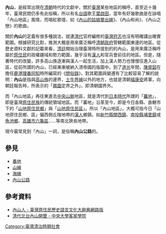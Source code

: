 {{Infobox Hokkien name
| title      = 內山
| hanji      = 內山
| poj        = Lāi-soaⁿ
| hanlo      = 
| tl         = Lāi-suann
| bp         = 
| hokkienipa = 
| context    = 
| image      = 
| caption    = 
}}
'''內山'''，是經常出現在[[清朝|清朝]]時代的文獻中，關於[[臺灣|臺灣]]某些地區的稱呼，直至近十幾年，臺灣民間仍多有此俗稱，所以有名[[臺灣閩南語|台語]]歌王[[葉啟田|葉啟田]]，當年有好幾歌曲是在詠唱「內山地區」風情，而唱紅歌壇，如《[[內山的姑娘要出嫁|內山的姑娘要出嫁]]》、《內山和尚》、《內山之戀》的歌曲。

關於'''內山'''的定義有很多種說法，就連[[清朝|清代]]官府編修的[[臺灣府志|臺灣府志]]也沒有明確講出確實範圍。根據研究比對，推測大概是用來廣泛稱呼[[清朝政府|清朝政府]]管轄範圍東邊的地區。從歷史資料文獻的記載來看，[[清廷|清廷]]開始治理臺灣時所提到的的內山，是用來廣泛稱呼屬於[[原住民|原住民]]的政權疆域和勢力範圍，幾乎沒有[[漢族|漢人]]和官兵會前往的地區。但是，隨著時代的改變，許多高山族逐漸與漢人一起生活，加上漢人勢力也慢慢往進入山區，從前所謂的內山，已經漸漸被納入清帝國的版圖中。到了[[道光|道光]]年間，[[陳盛韶|陳盛韶]]在擔任[[臺灣府北路理番鹿仔港海防捕盜同知|鹿港理番同知]]時所編寫的《[[問俗錄|問俗錄]]》，對其範圍與變遷有了比較容易了解的說明：'''內山'''是指與[[高山族|高山族]]的邊界，[[土牛界線|土牛界線]]以外的地方，也就是清朝[[福康安|福康安]]將軍，向朝廷報告時，所表示的「[[輿圖|輿圖]]定界之外」，即清朝國界外。

而「內山地區」再往東進去[[中央山脈|中央山脈]]地區，就是清代到[[日本時代|日本時代]]所謂的「[[蕃地|蕃地]]」，即是臺灣[[原住民族|原住民族]]的傳統領域地區。而「蕃地」沿革至今，即是今日各縣、直轄市下的「[[山地原住民鄉|山地原住民鄉]]」與「[[山地原住民區|山地原住民區]]」。所以「內山地區」，大概可指今日「山地原住民鄉、區」偏西側丘陵地帶的[[漢人|漢人]]鄉鎮。如[[新竹縣|新竹縣]][[關西鎮_(台灣)|關西鎮]]、[[南投縣|南投縣]][[埔里鎮|埔里鎮]]或[[魚池鄉_(台灣)|魚池鄉]]、[[高雄市|高雄市]][[六龜區|六龜區]]……等南北狹長地帶。

現今最常見到「內山」一詞，是俗稱'''內山公路'''的{{Jct|country=TWN|PH|3}}。

==參見==
*[[番地_(台灣)|番地]]
*[[山線|山線]]
*[[海線|海線]]
*[[內山公路|內山公路]]

==參考資料==
*[http://210.240.134.48/citing_content.asp?id=1683&keyword=%A4%BA%A4s%A4H 內山人 - 臺灣原住民歷史語言文化大辭典網路版]{{Wayback|url=http://210.240.134.48/citing_content.asp?id=1683&keyword=%A4%BA%A4s%A4H |date=20140429185532 }}
*[https://hakka.ncu.edu.tw/Hakkaculture/chinese/files/speech/940427/talk1.docIS42JJbv50SEjj3vug 清代北台內山開墾 - 中央大學客家學院]{{dead link|date=2017年11月 |bot=InternetArchiveBot |fix-attempted=yes }}

[[Category:臺灣清治時期社會|Category:臺灣清治時期社會]]